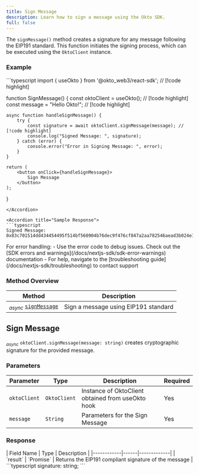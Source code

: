 ```yaml
---
title: Sign Message
description: Learn how to sign a message using the Okto SDK.
full: false
---
```



The `signMessage()` method creates a signature for any message following the EIP191 standard. This function initiates the signing process, which can be executed using the `OktoClient` instance.

### Example

<Accordions defaultValue="Usage">
<Accordion title="Usage">
```typescript
import { useOkto } from '@okto_web3/react-sdk'; // [!code highlight]

function SignMessage() {
    const oktoClient = useOkto(); // [!code highlight]
    const message = "Hello Okto!"; // [!code highlight]

    async function handleSignMessage() {
        try {
            const signature = await oktoClient.signMessage(message); // [!code highlight]
            console.log("Signed Message: ", signature);
        } catch (error) {
            console.error("Error in Signing Message: ", error);
        }
    }

    return (
        <button onClick={handleSignMessage}>
            Sign Message
        </button>
    );
}
```
</Accordion>

<Accordion title="Sample Response">
```typescript
Signed Message: 0x83c701514dd434454495f514bf560904b76dec9f476cf847a2aa782546aead3b024e1f3fe69d47529384bae2d3f206d74777943f08b84dd3612dbcdd731c99f41c
```
</Accordion>
</Accordions>

<Callout title="Note" type="info">
For error handling:
- Use the error code to debug issues. Check out the [SDK errors and warnings](/docs/nextjs-sdk/sdk-error-warnings) documentation
- For help, navigate to the [troubleshooting guide](/docs/nextjs-sdk/troubleshooting) to contact support
</Callout>

### Method Overview

| Method | Description |
|---------|-------------|
| <sub><i>async</i></sub> [`signMessage`](#sign-message) | Sign a message using EIP191 standard |

<div className="method-box">

## Sign Message

<sub><i>async</i></sub> `oktoClient.signMessage(message: string)` creates cryptographic signature for the provided message.

### Parameters

| Parameter | Type | Description | Required |
|-----------|------|-------------|----------|
| `oktoClient` | `OktoClient` | Instance of OktoClient obtained from useOkto hook | Yes |
| `message` | `String` | Parameters for the Sign Message | Yes |


### Response


<Callout title="Success Response">
| Field Name | Type | Description |
|------------|------|-------------|
| `result` | `Promise<string>` | Returns the EIP191 compliant signature of the message |

<Accordions>
    <Accordion title="Response Type">
        ```typescript
            signature: string;  
        ```
    </Accordion>
</Accordions>
</Callout>

</div>